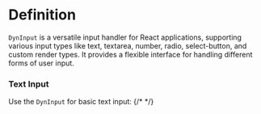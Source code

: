 

<Meta of={Stories} />

# Definition

`DynInput` is a versatile input handler for React applications, supporting various input types like text, textarea, number, radio, select-button, and custom render types. 
It provides a flexible interface for handling different forms of user input.


### Text Input

Use the `DynInput` for basic text input:
{/* 
<Canvas>
  <Story name="Text">
    <DynInput data="Hello World" inputType="text" />
  </Story>
</Canvas> */}
<Story of={Stories.Text} />
<Controls />
